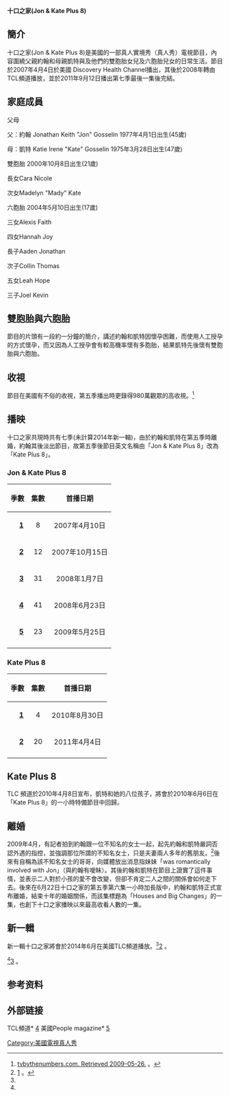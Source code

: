 {{copyedit|time=2014-01-28T09:57:04+00:00}}
'''十口之家(Jon & Kate Plus 8)'''

{{Infobox television
| show_name = Jon & Kate Plus 8
| image = [[File:Kate_plus_8_logo.svg|175px]]
| show_name_2 = ''Kate Plus 8'' (seasons 6 & 7)
| format = [[真人實境秀|真人實境秀]]
| starring = [[#Family|The Gosselin family]]
| composer = {{plainlist|
*David Imhof
*Scott Pearson
}}
| country = 美國
| language = 英語
| num_episodes = 148
| list_episodes = https://zh.wikipedia.org/wiki/%E5%8D%81%E5%8F%A3%E4%B9%8B%E5%AE%B6#.E6.92.AD.E6.98.A0
| executive_producer = Bill Hayes
| producer = Jennifer Stocks
| editor = {{plainlist|
*Joshua Steadman
*Keith Shea
*Stacie Schwarz
}}
| location = Pennsylvania, United States
| runtime = 23 分鐘
| company = {{plainlist|
*Figure 8 Films
*Advanced Medical Productions
}}
| channel = {{plainlist|
*{{nowrap|Discovery Health Channel|Discovery Health (2007–08)}}
*TLC (TV channel)|TLC (2008–11)
}}
| first_aired = {{Start date|2007|4|10}} 
| last_aired = {{End date|2011|9|12}}
| website = http://tlc.discovery.com/tv/kate-plus-eight/
}}

== 簡介 ==
十口之家(Jon & Kate Plus 8)是美國的一部真人實境秀（真人秀）電視節目，內容圍繞父親約翰和母親凱特與及他們的雙胞胎女兒及六胞胎兒女的日常生活。節目於2007年4月4日於美國 Discovery Health Channel播出，其後於2008年轉由TCL頻道播放，並於2011年9月12日播出第七季最後一集後完結。

== 家庭成員 ==
父母

父：約翰 Jonathan Keith "Jon" Gosselin 1977年4月1日出生(45歲)

母：凱特 Katie Irene "Kate" Gosselin 1975年3月28日出生(47歲)


雙胞胎 2000年10月8日出生(21歲)

長女Cara Nicole

次女Madelyn "Mady" Kate


六胞胎 2004年5月10日出生(17歲)

三女Alexis Faith

四女Hannah Joy

長子Aaden Jonathan

次子Collin Thomas

五女Leah Hope

三子Joel Kevin

== 雙胞胎與六胞胎 ==

節目的片頭有一段約一分鐘的簡介，講述約翰和凱特因懷孕困難，而使用人工授孕的方式懷孕，而又因為人工授孕會有較高機率懷有多胞胎，結果凱特先後懷有雙胞胎與六胞胎。

== 收視 ==

節目在美國有不俗的收視，第五季播出時更錄得980萬觀眾的高收視。<ref name="測試">[http://tvbythenumbers.zap2it.com/2009/05/26/jon-kate-plus-8-premiere-hits-record/19414/  tvbythenumbers.com. Retrieved 2009-05-26.] {{Wayback|url=http://tvbythenumbers.zap2it.com/2009/05/26/jon-kate-plus-8-premiere-hits-record/19414/ |date=20140202172356 }}。</ref>


== 播映 ==
十口之家共現時共有七季(未計算2014年新一輯)，由於約翰和凱特在第五季時離婚，約翰其後淡出節目，故第五季後節目英文名稱由「Jon & Kate Plus 8」改為「Kate Plus 8」。

===Jon & Kate Plus 8===
{| class="wikitable"
|-
! colspan="2"|季數 !! 集數 !! 首播日期 !! 結束日期
|-
|bgcolor=#C80815 height="5px"|
|align="center"| '''[[#Season_1:_2007|1]]'''
|align="center"| 8
|align="center"| 2007年4月10日
|align="center"| 2007年5月14日
|-
|bgcolor=#FF69B4 height="5px"|
|align="center"| '''[[#Season_2:_2007|2]]'''
|align="center"| 12
|align="center"| 2007年10月15日
|align="center"| 2007年12月17日
|-
|bgcolor=#6699CC height="5px"|
|align="center"| '''[[#Season_3:_2008|3]]'''
|align="center"| 31
|align="center"| 2008年1月7日
|align="center"| 2008年6月16日
|-
|bgcolor=#2FCE1F height="10px"|
|align="center"| '''[[#Season_4:_2008-2009|4]]'''
|align="center"| 41
|align="center"| 2008年6月23日
|align="center"| 2009年3月23日
|-
|bgcolor=#FF9933 height="10px"|
|align="center"| '''[[#Season_5:_2009|5]]'''
|align="center"| 23
|align="center"| 2009年5月25日
|align="center"| 2009年11月23日
|-
|}

===Kate Plus 8===
{| class="wikitable"
|-
! colspan="2"|季數 !! 集數 !! 首播日期 !! 結束日期
|-
|bgcolor=#C80815 height="5px"|
|align="center"| '''[[#Season_1:_2010|1]]'''
|align="center"| 4
|align="center"| 2010年8月30日
|align="center"| 2010年9月20日
|-
|bgcolor=#FF69B4 height="5px"|
|align="center"| '''[[#Season_2:_2010-2011|2]]'''
|align="center"| 20
|align="center"| 2011年4月4日
|align="center"| 2011年9月11日
|-
|}

==Kate Plus 8==
TLC 頻道於2010年4月8日宣布，凱特和她的八位孩子，將會於2010年6月6日在「Kate Plus 8」的一小時特備節目中回歸。

== 離婚 ==

2009年4月，有記者拍到約翰跟一位不知名的女士一起，起先約翰和凱特嚴詞否認外遇的指控，並強調那位所謂的不知名女士，只是夫妻兩人多年的舊朋友。<ref name="people">[http://www.people.com/people/article/0,,20292837,00.html] {{Wayback|url=http://www.people.com/people/article/0,,20292837,00.html |date=20140606233214 }}。</ref>後來有自稱為該不知名女士的哥哥，向媒體放出消息指妹妹「was romantically involved with Jon」（與約翰有噯眛）。其後約翰和凱特在節目上證實了這件事情，並表示二人對於小孩的愛不會改變，但卻不肯定二人之間的關係會如何走下去。後來在6月22日十口之家的第五季第六集一小時加長版中，約翰和凱特正式宣布離婚，結束十年的婚姻關係，而該集標題為「Houses and Big Changes」的一集，也創下十口之家播映以來最高收看人數的一集。

== 新一輯 ==

新一輯十口之家將會於2014年6月在美國TLC頻道播放。<ref name="http://hollywoodlife.com/">[http://hollywoodlife.com/2014/03/21/kate-gosselin-returning-tv-tlc-plus-8-special/] {{Wayback|url=http://hollywoodlife.com/2014/03/21/kate-gosselin-returning-tv-tlc-plus-8-special/ |date=20140606234353 }}。</ref>
<ref name="http://www.tvguide.com/">[http://www.tvguide.com/News/Kate-Gosselin-TLC-Special-1079498.aspx] {{Wayback|url=http://www.tvguide.com/News/Kate-Gosselin-TLC-Special-1079498.aspx |date=20140325130241 }}。</ref>

== 参考资料 ==
<!--- 参见https://zh.wikipedia.org/wiki/Wikipedia:%E8%84%9A%E6%B3%A8以获知如何使用<ref></ref>标签来插入参考资料，它们会自动显示在下方。 -->
{{Reflist}}


== 外部链接 ==
TCL頻道* [http://www.tlc.com/tv-shows/kate-plus-8]{{Wayback|url=http://www.tlc.com/tv-shows/kate-plus-8 |date=20140126073056 }} 
美國People magazine* [http://www.people.com/people/article/0,,20292837,00.html]{{Wayback|url=http://www.people.com/people/article/0,,20292837,00.html |date=20140606233214 }}


<!--- 分类 --->

[[Category:美國電視真人秀|Category:美國電視真人秀]]
